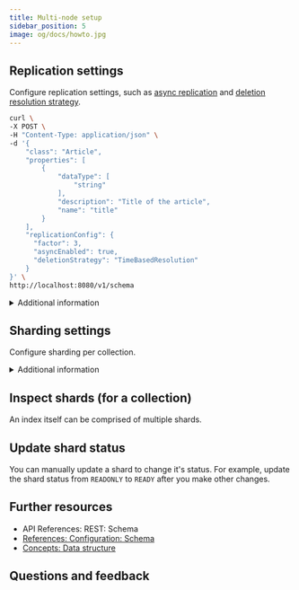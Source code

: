 ```yaml
---
title: Multi-node setup
sidebar_position: 5
image: og/docs/howto.jpg
---
```



## Replication settings


<RaftRFChangeWarning />

Configure replication settings, such as [async replication](/deploy/configuration/replication.md#async-replication-settings) and [deletion resolution strategy](../concepts/replication-architecture/consistency.md#deletion-resolution-strategies).

<Tabs groupId="languages">
  <TabItem value="py" label="Python Client v4">
    <FilteredTextBlock
      text={PyCode}
      startMarker="# START AllReplicationSettings"
      endMarker="# END AllReplicationSettings"
      language="py"
      docRefs={[
        "weaviate.collections.classes.html#weaviate.collections.classes.config.Configure"
      ]}
    />
  </TabItem>

<TabItem value="py3" label="Python Client v3">
  <FilteredTextBlock
    text={PyCodeV3}
    startMarker="# START AllReplicationSettings"
    endMarker="# END AllReplicationSettings"
    language="pyv3"
  />
</TabItem>

<TabItem value="js" label="JS/TS Client v3">
  <FilteredTextBlock
    text={TSCode}
    startMarker="// START AllReplicationSettings"
    endMarker="// END AllReplicationSettings"
    language="ts"
  />
</TabItem>

<TabItem value="java" label="Java">
  <FilteredTextBlock
    text={JavaReplicationCode}
    startMarker="// START AllReplicationSettings"
    endMarker="// END AllReplicationSettings"
    language="java"
  />
</TabItem>

<TabItem value="go" label="Go">
  <FilteredTextBlock
    text={GoCode}
    startMarker="// START AllReplicationSettings"
    endMarker="// END AllReplicationSettings"
    language="gonew"
  />
</TabItem>

  <TabItem value="curl" label="cURL">

```bash
curl \
-X POST \
-H "Content-Type: application/json" \
-d '{
    "class": "Article",
    "properties": [
        {
            "dataType": [
                "string"
            ],
            "description": "Title of the article",
            "name": "title"
        }
    ],
    "replicationConfig": {
      "factor": 3,
      "asyncEnabled": true,
      "deletionStrategy": "TimeBasedResolution"
    }
}' \
http://localhost:8080/v1/schema
```

</TabItem>
</Tabs>

<details>
  <summary>
     Additional information
  </summary>

To use replication factors greater than one, use a [multi-node deployment](/deploy/installation-guides/docker-installation.md#multi-node-configuration).

For details on the configuration parameters, see the following:

- [Replication](/weaviate/config-refs/collections.mdx#replication)

</details>

## Sharding settings

Configure sharding per collection.

<Tabs groupId="languages">
  <TabItem value="py" label="Python Client v4">
    <FilteredTextBlock
      text={PyCode}
      startMarker="# START ShardingSettings"
      endMarker="# END ShardingSettings"
      language="py"
    />
  </TabItem>

<TabItem value="py3" label="Python Client v3">
  <FilteredTextBlock
    text={PyCodeV3}
    startMarker="# START ShardingSettings"
    endMarker="# END ShardingSettings"
    language="pyv3"
  />
</TabItem>

<TabItem value="js" label="JS/TS Client v3">
  <FilteredTextBlock
    text={TSCode}
    startMarker="// START ShardingSettings"
    endMarker="// END ShardingSettings"
    language="ts"
  />
</TabItem>

<TabItem value="js2" label="JS/TS Client v2">
  <FilteredTextBlock
    text={TSCodeLegacy}
    startMarker="// START ShardingSettings"
    endMarker="// END ShardingSettings"
    language="tsv2"
  />
</TabItem>

<TabItem value="java" label="Java">
  <FilteredTextBlock
    text={JavaReplicationCode}
    startMarker="// START ShardingSettings"
    endMarker="// END ShardingSettings"
    language="java"
  />
</TabItem>

<TabItem value="go" label="Go">
  <FilteredTextBlock
    text={GoCode}
    startMarker="// START ShardingSettings"
    endMarker="// END ShardingSettings"
    language="gonew"
  />
</TabItem>

</Tabs>

<details>
  <summary>
     Additional information
  </summary>

For details on the configuration parameters, see the following:

- [Sharding](/weaviate/config-refs/collections.mdx#sharding)

</details>

## Inspect shards (for a collection)

An index itself can be comprised of multiple shards.


<CodeSchemaShardsGet />

## Update shard status

You can manually update a shard to change it's status. For example, update the shard status from `READONLY` to `READY` after you make other changes.


<CodeSchemaShardsUpdate />

## Further resources

- <SkipLink href="/weaviate/api/rest#tag/schema/post/schema">API References: REST: Schema</SkipLink>
- [References: Configuration: Schema](/weaviate/config-refs/collections.mdx)
- [Concepts: Data structure](../concepts/data.md)

## Questions and feedback


<DocsFeedback />
